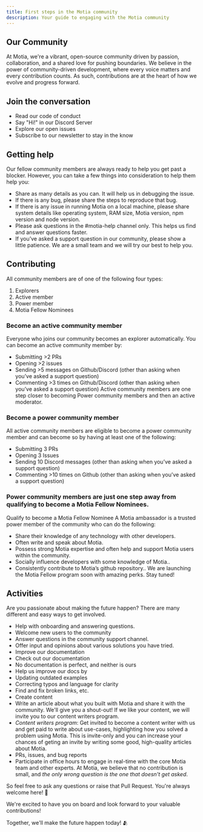 ```yaml
---
title: First steps in the Motia community
description: Your guide to engaging with the Motia community
---
```


## Our Community
At Motia, we're a vibrant, open-source community driven by passion, collaboration, and a shared love for pushing boundaries. We believe in the power of community-driven development, where every voice matters and every contribution counts. As such, contributions are at the heart of how we evolve and progress forward.

## Join the conversation
- Read our code of conduct
- Say "Hi!" in our Discord Server
- Explore our open issues
- Subscribe to our newsletter to stay in the know

## Getting help
Our fellow community members are always ready to help you get past a blocker. However, you can take a few things into consideration to help them help you:
- Share as many details as you can. It will help us in debugging the issue.
- If there is any bug, please share the steps to reproduce that bug.
- If there is any issue in running Motia on a local machine, please share system details like operating system, RAM size, Motia version, npm version and node version.
- Please ask questions in the #motia-help channel only. This helps us find and answer questions faster.
- If you’ve asked a support question in our community, please show a little patience. We are a small team and we will try our best to help you.

## Contributing
All community members are of one of the following four types:
1. Explorers
2. Active member
3. Power member
4. Motia Fellow Nominees

### Become an active community member
Everyone who joins our community becomes an explorer automatically.
You can become an active community member by:
- Submitting >2 PRs
- Opening >2 issues
- Sending >5 messages on Github/Discord (other than asking when you’ve asked a support question)
- Commenting >3 times on Github/Discord  (other than asking when you’ve asked a support question)
Active community members are one step closer to becoming Power community members and then an active moderator.

### Become a power community member
All active community members are eligible to become a power community member and can become so by having at least one of the following:
- Submitting 3 PRs
- Opening 3 Issues
- Sending 10 Discord messages (other than asking when you’ve asked a support question)
- Commenting >10 times on Github (other than asking when you’ve asked a support question)


### Power community members are just one step away from qualifying to become a Motia Fellow Nominees.
Qualify to become a Motia Fellow Nominee
A Motia ambassador is a trusted power member of the community who can do the following:
- Share their knowledge of any technology with other developers.
- Often write and speak about Motia.
- Possess strong Motia expertise and often help and support Motia users within the community.
- Socially influence developers with some knowledge of Motia..
- Consistently contribute to Motia’s github repository..
We are launching the Motia Fellow program soon with amazing perks. 
Stay tuned!

## Activities
Are you passionate about making the future happen? There are many different and easy ways to get involved.
- Help with onboarding and answering questions.
- Welcome new users to the community
- Answer questions in the community support channel.
- Offer input and opinions about various solutions you have tried.
- Improve our documentation
- Check out our documentation
- No documentation is perfect, and neither is ours
- Help us improve our docs by
- Updating outdated examples
- Correcting typos and language for clarity
- Find and fix broken links, etc.
- Create content
- Write an article about what you built with Motia and share it with the community. We'll give you a shout-out! If we like your content, we will invite you to our content writers program.
- _Content writers program_: Get invited to become a content writer with us and get paid to write about use-cases, highlighting how you solved a problem using Motia. This is invite-only and you can increase your chances of geting an invite by writing some good, high-quality articles about Motia.
- PRs, issues, and bug reports
- Participate in office hours to engage in real-time with the core Motia team and other experts.
At Motia, we believe that no contribution is small, and _the only wrong question is the one that doesn't get asked_. 

So feel free to ask any questions or raise that Pull Request. 
You're always welcome here! 🤗

We're excited to have you on board and look forward to your valuable contributions!

Together, we'll make the future happen today! 🫂